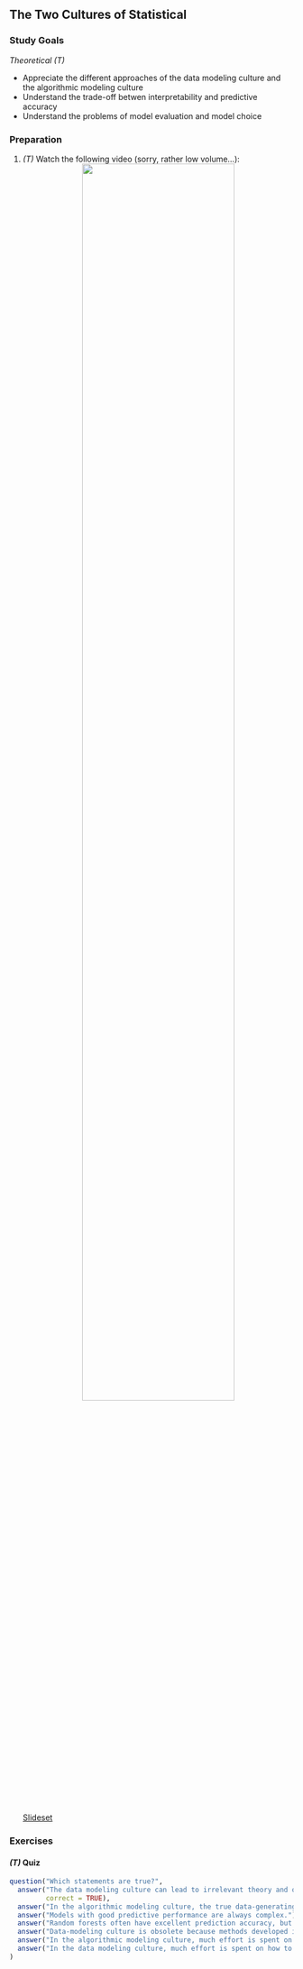 ## The Two Cultures of Statistical

### Study Goals

*Theoretical (T)*

- Appreciate the different approaches of the data modeling culture and the algorithmic modeling culture
- Understand the trade-off betwen interpretability and predictive accuracy
- Understand the problems of model evaluation and model choice

### Preparation

1.  *(T)* Watch the following video  (sorry, rather low volume...):
    <center>
    ![](https://youtu.be/7YTswPpzxO4){width="75%"}
    </center>
    <a href="https://github.com/compstat-lmu/lecture_i2ml/blob/master/slides-pdf/slides-cultures.pdf" target="_blank">Slideset</a>


### Exercises

#### *(T)* Quiz

```r
question("Which statements are true?",
  answer("The data modeling culture can lead to irrelevant theory and questionable statistical conclusions.",
         correct = TRUE),
  answer("In the algorithmic modeling culture, the true data-generating process is treated as unknown and irrelevant, while the data modeling culture assumes the true data-generating mechanism can be estimated.", correct = TRUE),
  answer("Models with good predictive performance are always complex."),
  answer("Random forests often have excellent prediction accuracy, but are impossible to interpret.", correct = TRUE),
  answer("Data-modeling culture is obsolete because methods developed in the algorithmic modeling culture often perform better."),
  answer("In the algorithmic modeling culture, much effort is spent on how to improve the generalizability of the model for new data.", correct = TRUE),
  answer("In the data modeling culture, much effort is spent on how to correctly model the true unknown data-generating process.", correct = TRUE)
)
```
